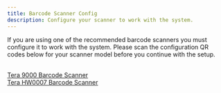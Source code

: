 ```yaml
---
title: Barcode Scanner Config
description: Configure your scanner to work with the system.
---
```




If you are using one of the recommended barcode scanners you must configure it to work with the system.
Please scan the configuration QR codes below for your scanner model before you continue with the setup.

<br/>
<a href="/setup/scanner-config/tera-9000" target='_blank'>Tera 9000 Barcode Scanner</a>
<br/>
<a href="/setup/scanner-config/tera-hw0007" target='_blank'>Tera HW0007 Barcode Scanner</a>